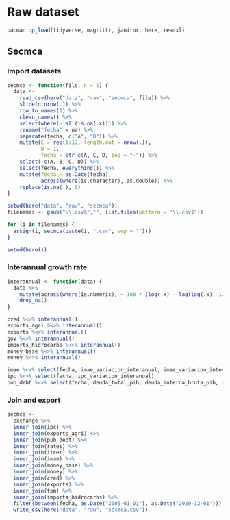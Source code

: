 # Raw dataset

```r
pacman::p_load(tidyverse, magrittr, janitor, here, readxl)
```

## Secmca

### Import datasets

```r
secmca <- function(file, n = 5) {
  data <- 
    read_csv(here("data", "raw", "secmca", file)) %>% 
    slice(n:nrow(.)) %>% 
    row_to_names(1) %>% 
    clean_names() %>% 
    select(where(~!all(is.na(.x)))) %>% 
    rename("fecha" = na) %>% 
    separate(fecha, c("A", "B")) %>% 
    mutate(C = rep(1:12, length.out = nrow(.)),
           D = 1,
           fecha = str_c(A, C, D, sep = "-")) %>% 
    select(-c(A, B, C, D)) %>% 
    select(fecha, everything()) %>% 
    mutate(fecha = as.Date(fecha),
           across(where(is.character), as.double)) %>% 
    replace(is.na(.), 0)
}

setwd(here("data", "raw", "secmca"))
filenames <- gsub("\\.csv$","", list.files(pattern = "\\.csv$"))

for (i in filenames) {
  assign(i, secmca(paste(i, ".csv", sep = "")))
}

setwd(here())
```

### Interannual growth rate

```r
interannual <- function(data) {
  data %>% 
    mutate(across(where(is.numeric), ~ 100 * (log(.x) - lag(log(.x), 12)))) %>% 
    drop_na()
}

cred %<>% interannual()
exports_agri %<>% interannual()
exports %<>% interannual()
gov %<>% interannual()
imports_hidrocarbs %<>% interannual()
money_base %<>% interannual()
money %<>% interannual()

imae %<>% select(fecha, imae_variacion_interanual, imae_variacion_interanual_2)
ipc %<>% select(fecha, ipc_variacion_interanual)
pub_debt %<>% select(fecha, deuda_total_pib, deuda_interna_bruta_pib, deuda_externa_pib)
```

### Join and export

```r
secmca <- 
  exchange %>% 
  inner_join(ipc) %>% 
  inner_join(exports_agri) %>% 
  inner_join(pub_debt) %>% 
  inner_join(rates) %>% 
  inner_join(itcer) %>% 
  inner_join(imae) %>% 
  inner_join(money_base) %>% 
  inner_join(money) %>% 
  inner_join(cred) %>% 
  inner_join(exports) %>% 
  inner_join(tpm) %>% 
  inner_join(imports_hidrocarbs) %>% 
  filter(between(fecha, as.Date("2005-01-01"), as.Date("2020-12-01"))) %>% 
  write_csv(here("data", "raw", "secmca.csv"))
```
